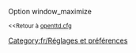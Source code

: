 {{fr/Amorce}}
Option window_maximize

<small><<Retour à [[fr/Archive/Manual/Settings/Openttd.cfg|openttd.cfg]]</small>
[[Category:fr/Réglages et préférences]]